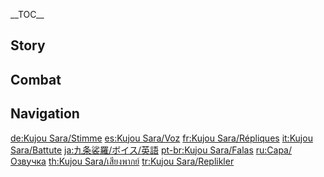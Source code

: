 {{CharacterTabs}}
{{LanguageTabs}}
__TOC__

==Story==
{{VO/Story
|character           = Kujou Sara
|name                = Kujou Sara

|vo_01_01_title      = Hello
|vo_01_01_file       = VO_{language}{character} Hello.ogg
|vo_01_01_tx         = I am Kujou Sara. You may forget my name, but this you must know: On my watch, [[Inazuma]] will always be defended, and the will of the [[Raiden Shogun|Shogun]] will always be done. Deity or demon, if you make an enemy of me you will be struck down! Oh, ahem... Don't be so nervous. I have agreed to fight by your side, and I will honor that commitment. I may be uncompromising on matters of great importance, but on most other things, you will find me quite easygoing.

|vo_02_01_title      = Chat: Target
|vo_02_01_file       = VO_{language}{character} Chat - Target.ogg
|vo_02_01_tx         = To strike your foe takes unity between mind, arrow, and bow.

|vo_02_02_title      = Chat: Eternity
|vo_02_02_file       = VO_{language}{character} Chat - Eternity.ogg
|vo_02_02_tx         = To manifest Eternity per the Almighty Shogun's will &mdash; that is what I aspire to.
|vo_02_02_mention    = Raiden Shogun,Ei

|vo_02_03_title      = Chat: Duty
|vo_02_03_file       = VO_{language}{character} Chat - Duty.ogg
|vo_02_03_tx         = The duty of a [[tengu]] warrior is to watch over the mountains and forests, while that of the [[Kujou Clan]] is to guard Inazuma. These two are of the same ilk.

|vo_03_01_title      = When It Rains
|vo_03_01_file       = VO_{language}{character} When It Rains.ogg
|vo_03_01_tx         = The sound of rain masks the enemy's footsteps. Stay alert.

|vo_03_02_title      = When Thunder Strikes
|vo_03_02_file       = VO_{language}{character} When Thunder Strikes.ogg
|vo_03_02_tx         = Listen. Thunder speaks the will of the Almighty Shogun.
|vo_03_02_mention    = Raiden Shogun,Ei

|vo_03_03_title      = When It Snows
|vo_03_03_file       = VO_{language}{character} When It Snows.ogg
|vo_03_03_tx         = I would like to catch a snowflake, but once you have them in the palm of your hand, they melt away all the more quickly.

|vo_03_04_title      = When the Sun Is Out
|vo_03_04_file       = VO_{language}{character} When The Sun Is Out.ogg
|vo_03_04_tx         = The skies are clear and the sun is bright. Fine weather for a showdown.

|vo_04_01_title      = Good Morning
|vo_04_01_file       = VO_{language}{character} Good Morning.ogg
|vo_04_01_tx         = Good morning...? You mean you only just got out of bed? This is already quite late by my standards. I typically rise well before daybreak.

|vo_04_02_title      = Good Afternoon
|vo_04_02_file       = VO_{language}{character} Good Afternoon.ogg
|vo_04_02_tx         = I am not in the habit of resting at noon. But if you wish to do so, I will wait for you.

|vo_04_03_title      = Good Evening
|vo_04_03_file       = VO_{language}{character} Good Evening.ogg
|vo_04_03_tx         = Good evening. You know, in [[Hanamizaka]], the sight of the Sakura by night is quite splendid. I never tire of it.

|vo_04_04_title      = Good Night
|vo_04_04_file       = VO_{language}{character} Good Night.ogg
|vo_04_04_tx         = Go and rest. I will stay here and keep watch.

|vo_05_01_title      = About {character}: Tenryou Commission
|vo_05_01_file       = VO_{language}{character} About {character} - Tenryou Commission.ogg
|vo_05_01_tx         = I am grateful to [[Kujou Takayuki|Takayuki]]. The [[Tenryou Commission]] is all I've ever had to rely on, and I will do everything within my power to defend my family's honor. Hmm? You want to know about the Tenryou Commission's code of conduct? Loyalty to the Raiden Shogun, of course! That is also my life's creed.
|vo_05_01_mention    = Kujou Takayuki,Raiden Shogun,Ei

|vo_05_02_title      = About {character}: Preparing for War
|vo_05_02_friendship = 4
|vo_05_02_file       = VO_{language}{character} About {character} - Preparing for War.ogg
|vo_05_02_tx         = Am I ready to depart? Let me put it to you like this. If you were to make a habit of asking me this question every time before you move out, you would find that you only receive an answer from me one time out of 10. The other nine times, I would already be fighting fiercely on the front line. Not because I am foolhardy, nor because I lack courtesy, but because the battle never waits till you are ready.

|vo_05_03_title      = About {character}: Aspiration
|vo_05_03_friendship = 6
|vo_05_03_file       = VO_{language}{character} About {character} - Aspiration.ogg
|vo_05_03_tx         = My aspirations? I thought you already knew: To assist the Almighty Shogun in manifesting Eternity. That is what I aspire to. Hmm? Personal aspirations? It's not something I have ever thought about before...
|vo_05_03_mention    = Raiden Shogun,Ei

|vo_06_01_title      = About Us: Observation
|vo_06_01_file       = VO_{language}{character} About Us - Observation.ogg
|vo_06_01_tx         = Though you present an unstable factor in the Almighty Shogun's Eternity, unstable does not have to mean a threat. So I am not your enemy &mdash; but I will be watching you at all times.
|vo_06_01_mention    = Raiden Shogun,Ei

|vo_06_02_title      = About Us: Experiences
|vo_06_02_friendship = 6
|vo_06_02_quest      = Omnipresence Over Mortals
|vo_06_02_file       = VO_{language}{character} About Us - Experiences.ogg
|vo_06_02_tx         = When I confiscated people's [[Vision]]s, I trampled on their ambitions. Now that the [[Vision Hunt Decree]] has been repealed, I must atone for my actions. I am led to believe that you can hear those ambitions...The ones echoing within the Visions embedded on the [[Statue of the Omnipresent God]]? I'd like you to tell me more about them. Also... your own ambitions, I would like to hear about those as well.

|vo_07_01_title      = About the [[Vision]]
|vo_07_01_friendship = 4
|vo_07_01_file       = VO_{language}{character} About the Vision.ogg
|vo_07_01_tx         = Only if the gods cast their gaze upon you will you receive a Vision. Since my own Vision was granted by the Almighty Shogun, I shall return it to her in the end, without hesitation and with no regrets.
|vo_07_01_mention    = Raiden Shogun,Ei

|vo_07_02_title      = Something to Share: Spinning Top
|vo_07_02_file       = VO_{language}{character} Something to Share - Spinning Top.ogg
|vo_07_02_tx         = During a previous assignment, a vendor in Hanamizaka gifted me a kind of spinning top called the "Solo." It's a toy that you can play with when you're by yourself. I was quite taken with it, so I kept it. ...You want to play with it together? But that would defy the principle on which the Solo is based... Respectfully, I must decline.

|vo_07_03_title      = Something to Share: Local Specialty
|vo_07_03_file       = VO_{language}{character} Something to Share - Local Specialty.ogg
|vo_07_03_tx         = Do you know what the most distinctively Inazuman item of all is? No, it is not a blade of any sort. It is a lacquerware carving of the [[Statue of Her Excellency, the Almighty Narukami Ogosho, God of Thunder]]. They are hand-made by old and skilled lacquerware craftspeople, and nearly every single home in the city has one. My house, you ask? I have five.
|vo_07_03_mention    = Raiden Shogun,Ei

|vo_07_04_title      = Interesting Things
|vo_07_04_file       = VO_{language}{character} Interesting Things.ogg
|vo_07_04_tx         = Whenever something is bothering me inside, I stand beneath the [[Sacred Sakura]], close my eyes, and try to calm my mind. When I open my eyes again, the falling blossoms will guide my path.

|vo_08_01_title      = About [[Thoma]]
|vo_08_01_friendship = 4
|vo_08_01_file       = VO_{language}{character} About Thoma.ogg
|vo_08_01_tx         = The Tenryou Commission's estate is very large. It would serve us well to have a fine housekeeper like Thoma who could keep all the numerous and disparate household affairs in order. If he ever tires of working for the [[Kamisato Clan]], I would very much like for him to come to us... though I doubt that day will ever come.
|vo_08_01_mention    = Thoma

|vo_08_02_title      = About [[Kamisato Ayaka]]
|vo_08_02_friendship = 4
|vo_08_02_file       = VO_{language}{character} About Kamisato Ayaka.ogg
|vo_08_02_tx         = In the Kujou household, normally the only sound to be heard is that of soldiers training in the dojo. But in the Kamisato household, there is the sound of music, dance, bickering, and laughter... I have heard that Miss Kamisato is skilled in the game of Go, and have always hoped for an occasion to pay her a visit, but... I also worry that someone of a serious demeanor like myself may not quite fit in there.
|vo_08_02_mention    = Kamisato Ayaka

|vo_08_03_title      = About [[Yoimiya]]
|vo_08_03_friendship = 4
|vo_08_03_file       = VO_{language}{character} About Yoimiya.ogg
|vo_08_03_tx         = As long as she is not setting off fireworks in my camp, I will cause her no trouble. Heh, yes, I know &mdash; all else aside, her fireworks are spectacular and brilliant, and she deserves all the praise she gets. The issue for me is that fireworks are fleeting in nature. After one brief moment of dazzling light, all that remains is the pitch-black night sky, the same as before. So I often have to caution myself not to become too captivated by this illusory spectacle. It is transient, but Inazuma is eternal, and my mission is to protect Inazuma.
|vo_08_03_mention    = Yoimiya

|vo_08_04_title      = About [[Shikanoin Heizou]]
|vo_08_04_friendship = 4
|vo_08_04_file       = VO_{language}{character} About Shikanoin Heizou.ogg
|vo_08_04_tx         = Shikanoin and I may be colleagues, but I have few positive words to say about him. He seems preoccupied with his personal schemes while official duties take second place. The only reason I have not sought to bring him into line so far is that his investigations deliver results...<br>*sigh* He is such a headache.
|vo_08_04_mention    = Shikanoin Heizou

|vo_08_05_title      = About the [[Raiden Shogun]]: Trust
|vo_08_05_friendship = 4
|vo_08_05_file       = VO_{language}{character} About Raiden Shogun - Trust.ogg
|vo_08_05_tx         = As I'm sure you've heard many times before, the Almighty Shogun seeks Eternity &mdash; an existence beyond the dominion of thought and longing. "Abandon mortal ties, strive for an unchanging Eternity"... The Almighty Shogun's manner is always resolute, and I do not always fully grasp the meaning of her words. But this is her decision, and I trust her.
|vo_08_05_mention    = Raiden Shogun,Ei

|vo_08_06_title      = About the [[Raiden Shogun]]: Service
|vo_08_06_friendship = 6
|vo_08_01_quest      = Omnipresence Over Mortals
|vo_08_06_file       = VO_{language}{character} About Raiden Shogun - Service.ogg
|vo_08_06_tx         = So, the Vision Hunt Decree was repealed... Yes, it seems that you were right. ...Ahem, but this is not to say that the Almighty Shogun made a mistake. She has simply chosen to pursue eternity by a different route. I do not know whether the Shogun has finally found inner peace after protecting Inazuma over all these millennia. All I know is that however perilous the road ahead may become, I will follow her as I have always done.
|vo_08_06_mention    = Raiden Shogun,Ei

|vo_08_07_title      = About [[Yae Miko]]
|vo_08_07_friendship = 4
|vo_08_07_file       = VO_{language}{character} About Yae Miko.ogg
|vo_08_07_tx         = Guuji Yae's actions often leave me with many questions... Nevertheless, the fact that she is the head shrine maiden of the [[Grand Narukami Shrine (Faction)|Grand Narukami Shrine]] clearly shows the level of trust and approval that the Shogun places in her, and for this reason I also greatly respect her. But... if there ever comes a day when she disobeys the Shogun's will, then please accept my apologies in advance.
|vo_08_07_mention    = Yae Miko

|vo_08_08_title      = About [[Sangonomiya Kokomi]]
|vo_08_08_friendship = 4
|vo_08_08_file       = VO_{language}{character} About Sangonomiya Kokomi.ogg
|vo_08_08_tx         = She is more proficient as a military strategist than a priestess. The way she uses directives to wage war is almost unheard of. I wonder if I should adopt this technique for commanding the [[Shogun's Army]]? Hmm... but this could lead us to a situation whereby war is waged at the negotiation table, each side with their pack of strategy cards, playing them one by one until a victor emerges... Then again, perhaps not.
|vo_08_08_mention    = Sangonomiya Kokomi

|vo_08_09_title      = About [[Gorou]]
|vo_08_09_friendship = 4
|vo_08_09_file       = VO_{language}{character} About Gorou.ogg
|vo_08_09_tx         = Gorou is to [[Sangonomiya Kokomi]] as I am to the Raiden Shogun. He is fiercely loyal, and I have great respect for this. It's a shame we're on opposing sides, so we'll never get to work together... Still, I am glad to have an admirable foe. Also... I hear he's a fifth-born son. That just makes it even better.
|vo_08_09_mention    = Sangonomiya Kokomi,Gorou,Raiden Shogun,Ei

|vo_08_10_title      = About [[Arataki Itto]]
|vo_08_10_friendship = 4
|vo_08_10_file       = VO_{language}{character} About Arataki Itto.ogg
|vo_08_10_tx         = Tsk... I can't help but get a little irate when his name comes up. He kicked up a big fuss when I confiscated his Vision, by far the noisiest person... no, the noisiest [[oni]] I've ever encountered. He showed he was enough of a man to admit defeat, but the rematch he insisted upon... Tsk... To this day, I still don't want to talk about it. If you really must know, you can go and ask him yourself.
|vo_08_10_mention    = Arataki Itto

|vo_08_11_title      = About [[Kuki Shinobu]]
|vo_08_11_friendship = 4
|vo_08_11_file       = VO_{language}{character} About Kuki Shinobu.ogg
|vo_08_11_tx         = With her talent and qualifications, it's a shame she decided to join the [[Arataki Gang|Arataki gang]]. I must concede, however, that at the very least, her presence has effectively prevented idlers from stirring up trouble and disturbing the public, reducing the burden on the Tenryou Commission.
|vo_08_11_mention    = Kuki Shinobu

|vo_08_12_title      = About [[Kirara]]
|vo_08_12_friendship = 4
|vo_08_12_file       = VO_{language}{character} About Kirara.ogg
|vo_08_12_tx         = Recently, I often feel a mysterious gaze from the shadows that disappears as soon as I turn to look. What an absurd prank... Huh? A nekomata, you say? Huh... She should've just come right up to me if she needed something.
|vo_08_12_mention    = Kirara

|vo_09_01_title      = More About {character}: I
|vo_09_01_file       = VO_{language}{character} More About {character} - 01.ogg
|vo_09_01_tx         = You want to know more about me? ...Know what, exactly? I can't discuss Tenryou Commission business with you, that's strictly confidential, and I certainly can't divulge anything relating to the Almighty Shogun. What exactly are you trying to achieve? Hmm? Me on a personal level...? I suppose that's not out of the question, just... unprecedented.
|vo_09_01_mention    = Raiden Shogun,Ei

|vo_09_02_title      = More About {character}: II
|vo_09_02_friendship = 3
|vo_09_02_quest      = Stillness, the Sublimation of Shadow
|vo_09_02_file       = VO_{language}{character} More About {character} - 02.ogg
|vo_09_02_tx         = I lead a relatively simple life when I'm not leading an army into battle. I always get out of bed at 5:05 on the dot. Then I go to the courtyard where I take five deep breaths before walking five laps around it. For breakfast, I typically eat five mouthfuls... Five is my lucky number, so I do things in fives. Do you have some objection to that?

|vo_09_03_title      = More About {character}: III
|vo_09_03_friendship = 4
|vo_09_03_quest      = Stillness, the Sublimation of Shadow
|vo_09_03_file       = VO_{language}{character} More About {character} - 03.ogg
|vo_09_03_tx         = The thing that gave me the most trouble when enforcing the Vision Hunt Decree was those officers of the Shogun's Army who would abuse their authority to be heavy-handed with those we detained. The will of the Almighty Shogun must be executed, but I do not condone violence against innocent people! I have expressly forbidden such behavior on countless occasions but judging by the outcome, it seems difficult to root out. If you have any ideas on how to tackle it, please share them with me.
|vo_09_03_mention    = Raiden Shogun,Ei

|vo_09_04_title      = More About {character}: IV
|vo_09_04_friendship = 5
|vo_09_04_quest      = Stillness, the Sublimation of Shadow
|vo_09_04_file       = VO_{language}{character} More About {character} - 04.ogg
|vo_09_04_tx         = Although I was fully adopted by the Kujou Clan, I know that Takayuki does not look at me the same way he looks at [[Kujou Kamaji|Kamaji]]. I might be a little stone-faced sometimes, but even I get lonely... especially when I catch sight of one of my subordinates sharing an intimate moment with their family. ...<br>I'm sorry, I have nothing but gratitude for Takayuki. How could I be so disrespectful...
|vo_09_04_mention    = Kujou Takayuki,Kujou Kamaji

|vo_09_05_title      = More About {character}: V
|vo_09_05_friendship = 6
|vo_09_05_quest      = Stillness, the Sublimation of Shadow
|vo_09_05_file       = VO_{language}{character} More About {character} - 05.ogg
|vo_09_05_tx         = Now that I think about it, you and I are a good example of achieving concord through conflict. We were on opposite sides &mdash; diametrically opposed, you could say. I never imagined I would end up alongside you, either in battle or in long conversation... Fate has been kind to me, no, sorry, ignore that.

|vo_10_01_title      = {character}'s Hobbies
|vo_10_01_file       = VO_{language}{character} Hobbies.ogg
|vo_10_01_tx         = To this day, not a day goes by without bow exercises and target practice. From adopting the stance, to aiming, to hearing the twang of the bowstring, none of this is dry and repetitive for me &mdash; it is about transcending the me of yesterday! I wouldn't call it a hobby so much as a lifelong discipline.

|vo_10_02_title      = {character}'s Troubles
|vo_10_02_file       = VO_{language}{character} Troubles.ogg
|vo_10_02_tx         = The existence of a tengu warrior's wings is an objective fact, as is the reality that they will take up a certain amount of space when standing side-by-side. So when you say "come closer," I fail to see how exactly I am supposed to achieve that.

|vo_10_03_title      = Favorite Food
|vo_10_03_file       = VO_{language}{character} Favorite Food.ogg
|vo_10_03_tx         = I have always had a preference for easy-to-carry foods that provide quick and ample sustenance, such as [[Onigiri]]. The top choice for replenishing your stamina in the middle of a battle! But that's just a personal preference. I don't dictate what my subordinates have to eat.

|vo_10_04_title      = Least Favorite Food
|vo_10_04_file       = VO_{language}{character} Least Favorite Food.ogg
|vo_10_04_tx         = I generally avoid sweet foods, not that I have a strong aversion to them. Why? Well, sweet things put your mind and body at rest, so if I ever eat sweet things it's easy to... Ahem, essentially, I mustn't slack off and that's the end of it. No further questions on this topic!

<!-- Receiving a Gift -->
|vo_11_01_title      = Receiving a Gift: I
|vo_11_01_file       = VO Kujou Sara Receiving a Gift - 01.ogg
|vo_11_01_tx         = So, there is a dish that tastes even better than Onigiri? Then I shall be sure to remember its name.

|vo_11_02_title      = Receiving a Gift: II
|vo_11_02_file       = VO Kujou Sara Receiving a Gift - 02.ogg
|vo_11_02_tx         = I have eaten my fill. Thank you for your hospitality.

|vo_11_03_title      = Receiving a Gift: III
|vo_11_03_file       = VO Kujou Sara Receiving a Gift - 03.ogg
|vo_11_03_tx         = No need for dessert...

|vo_12_01_title      = Birthday
|vo_12_01_file       = VO_{language}{character} Birthday.ogg
|vo_12_01_tx         = Excellent timing. I will dispense with the formalities and get straight to the point &mdash; do you have a birthday wish? Providing that it does not conflict with the Almighty Shogun's grand cause, I will make every effort to see it come to fruition. To show that I am being completely serious, I will allow you to make not one, but five birthday wishes.
|vo_12_01_mention    = Raiden Shogun,Ei

|vo_13_01_title      = Feelings About Ascension: Intro
|vo_13_01_ascension  = 1
|vo_13_01_file       = VO_{language}{character} Feelings About Ascension -  01.ogg
|vo_13_01_tx         = My bow sounds in peak condition. One shot is all I need.

|vo_13_02_title      = Feelings About Ascension: Building Up
|vo_13_02_ascension  = 2
|vo_13_02_file       = VO_{language}{character} Feelings About Ascension -  02.ogg
|vo_13_02_tx         = Power duly assimilated. Ready to receive instruction.

|vo_13_03_title      = Feelings About Ascension: Climax
|vo_13_03_ascension  = 4
|vo_13_03_file       = VO_{language}{character} Feelings About Ascension -  03.ogg
|vo_13_03_tx         = The Shogun's Army might as well just be me!
|vo_13_03_mention    = Raiden Shogun,Ei

|vo_13_04_title      = Feelings About Ascension: Conclusion
|vo_13_04_ascension  = 6
|vo_13_04_file       = VO_{language}{character} Feelings About Ascension -  04.ogg
|vo_13_04_tx         = The responsibility for honing my strength and advancing my martial abilities lies with me, and yet you have so diligently and willingly helped me... I will become worthy of this power by harnessing it for a higher cause! Also... the favor of the tengu will always be with you!
}}

==Combat==
{{Combat VO
|character           = Kujou Sara

|skill_1_tx          = Quiver!
|skill_2_tx          = Strike!
|skill_3_tx          = Flash!

|burst_1_tx          = Glory to the Shogun!
|burst_2_tx          = No turning back!
|burst_3_tx          = Storm the front!

|sprint-s_1_file     = Sprint Start 01,Sprint Start 02,Sprint Start 03

|glider_1_file       = Deploying Wind Glider 01,Deploying Wind Glider 02,Deploying Wind Glider 03

|chest_1_tx          =   Excellent. These spoils will boost morale.
|chest_2_tx          =   Good. Leave nothing of value behind.
|chest_3_tx          =   Restock and press onward!

|low-hp_1_tx         = To the bitter end.
|low-hp_2_tx         = Ah! I will overcome.
|low-hp_3_tx         = I'm at my limit!

<!-- Ally at Low HP -->
|ally-low-hp_1_tx    = Regroup!
|ally-low-hp_2_tx    = Retreat!

|fallen_1_tx         = Life is not eternal...
|fallen_2_tx         = I willingly yield...
|fallen_3_tx         = Huh! I am... Defeated...

|hit-l_1_tx          = Again!
|hit-l_2_tx          = A worthy adversary...
|hit-l_3_file        = Light Hit Taken 03,Light Hit Taken 04,Light Hit Taken 05,Light Hit Taken 06

|hit-h_1_tx          = Impossible!
|hit-h_2_tx          = They're gaining the upper hand...
|hit-h_3_file        = Heavy Hit Taken 03,Heavy Hit Taken 04,Heavy Hit Taken 05,Heavy Hit Taken 06

|join_1_tx           = I will lead us to victory.
|join_2_tx           = Hm. Let's do this.
|join_3_tx           = With you all the way!

|atk-l_1_file        = Light Attack 01,Light Attack 02,Light Attack 03,Light Attack 04,Light Attack 05,Light Attack 06,Light Attack 07

|atk-m_1_file        = Mid Attack 01,Mid Attack 02,Mid Attack 03

|atk-h_1_file        = Heavy Attack 01,Heavy Attack 02,Heavy Attack 03

|climb_1_file        = Climbing 01,Climbing 02,Climbing 03,Climbing 04,Climbing 05

|climb-b_1_file      = Climbing Breath 01,Climbing Breath 02,Climbing Breath 03

|jump_1_file         = Jumping 01,Jumping 02,Jumping 03,Jumping 04,Jumping 05

}}

==Navigation==
{{Character Navbox|VO}}

[[de:Kujou Sara/Stimme]]
[[es:Kujou Sara/Voz]]
[[fr:Kujou Sara/Répliques]]
[[it:Kujou Sara/Battute]]
[[ja:九条裟羅/ボイス/英語]]
[[pt-br:Kujou Sara/Falas]]
[[ru:Сара/Озвучка]]
[[th:Kujou Sara/เสียงพากย์]]
[[tr:Kujou Sara/Replikler]]